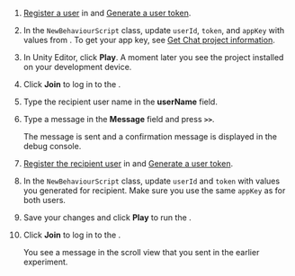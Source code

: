 <PlatformWrapper platform="unity">

1. [Register a user](enable#register-a-user) in <Vg k="CONSOLE" /> and [Generate a user token](enable#generate-a-user-token).

1. In the `NewBehaviourScript` class, update `userId`, `token`, and `appKey` with values from <Vg k="CONSOLE" />. To get your app key, see [Get Chat project information](enable#get-chat-project-information).

1. In Unity Editor, click **Play**. A moment later you see the project installed on your development device.

1. Click **Join** to log in to the <Vg k="CHAT_SERVER" />.

1. Type the recipient user name in the **userName** field.

1. Type a message in the **Message** field and press **`>>`**. 
    
    The message is sent and a confirmation message is displayed in the debug console.
    
1. [Register the recipient user](enable#register-a-user) in <Vg k="CONSOLE" /> and [Generate a user token](enable#generate-a-user-token).

1. In the `NewBehaviourScript` class, update `userId` and `token` with values you generated for recipient. Make sure you use the same `appKey` as for both users.

1. Save your changes and click **Play** to run the <Vpl k ="CLIENT"/>.

1. Click **Join** to log in to the <Vg k="CHAT_SERVER"/>.
    
    You see a message in the scroll view that you sent in the earlier experiment.

</PlatformWrapper>
